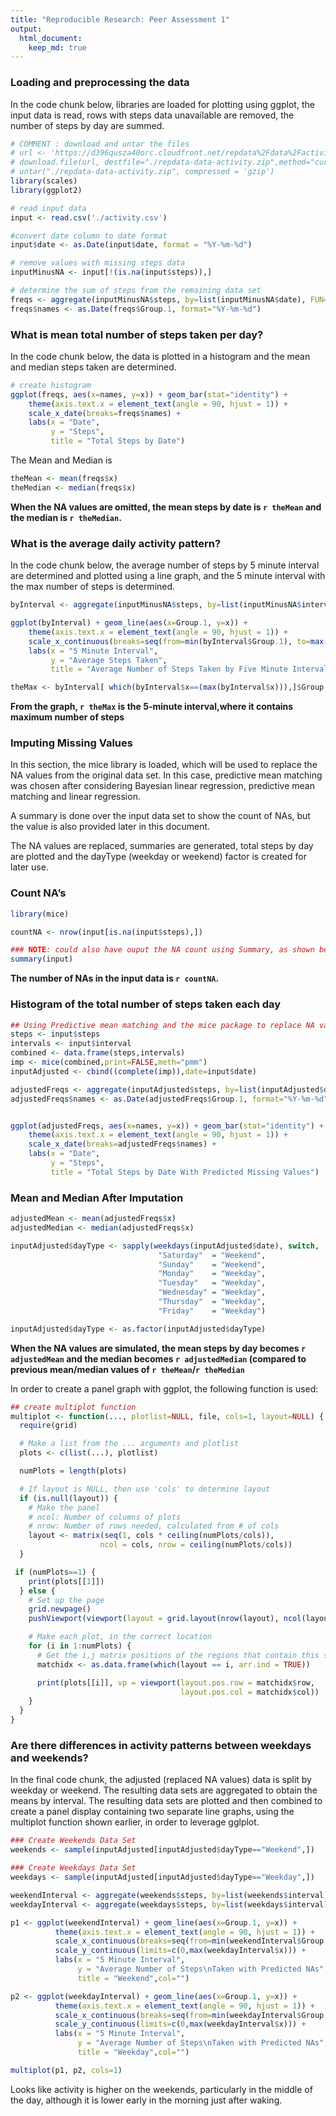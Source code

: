 ```yaml
---
title: "Reproducible Research: Peer Assessment 1"
output: 
  html_document:
    keep_md: true
---
```


### Loading and preprocessing the data

In the code chunk below, libraries are loaded for plotting using ggplot, the input data is read, rows with steps data unavailable are removed, the number of steps by day are summed.

```r
# COMMENT : download and untar the files 
# url <- 'https://d396qusza40orc.cloudfront.net/repdata%2Fdata%2Factivity.zip'
# download.file(url, destfile="./repdata-data-activity.zip",method="curl")
# untar("./repdata-data-activity.zip", compressed = 'gzip')
library(scales)
library(ggplot2)

# read input data 
input <- read.csv('./activity.csv')

#convert date column to date format
input$date <- as.Date(input$date, format = "%Y-%m-%d")

# remove values with missing steps data 
inputMinusNA <- input[!(is.na(input$steps)),]

# determine the sum of steps from the remaining data set
freqs <- aggregate(inputMinusNA$steps, by=list(inputMinusNA$date), FUN=sum)
freqs$names <- as.Date(freqs$Group.1, format="%Y-%m-%d")
```
### What is mean total number of steps taken per day?
In the code chunk below, the data is plotted in a histogram and the mean and median steps taken are determined.

```r
# create histogram
ggplot(freqs, aes(x=names, y=x)) + geom_bar(stat="identity") +
    theme(axis.text.x = element_text(angle = 90, hjust = 1)) +  
    scale_x_date(breaks=freqs$names) +
    labs(x = "Date",
         y = "Steps",
         title = "Total Steps by Date")

``` 

The Mean and Median is 

```r
theMean <- mean(freqs$x)
theMedian <- median(freqs$x)
```
**When the NA values are omitted, the mean steps by date is `r theMean` and the median is `r theMedian`.**

###  What is the average daily activity pattern?  

In the code chunk below, the average number of steps by 5 minute interval are determined and plotted using a line graph, and the 5 minute interval with the max number of steps is determined.
```r
byInterval <- aggregate(inputMinusNA$steps, by=list(inputMinusNA$interval), FUN=mean)

ggplot(byInterval) + geom_line(aes(x=Group.1, y=x)) +
    theme(axis.text.x = element_text(angle = 90, hjust = 1)) +  
    scale_x_continuous(breaks=seq(from=min(byInterval$Group.1), to=max(byInterval$Group.1), by=50)) + 
    labs(x = "5 Minute Interval",
         y = "Average Steps Taken",
         title = "Average Number of Steps Taken by Five Minute Interval",col="")  

```

```r
theMax <- byInterval[ which(byInterval$x==(max(byInterval$x))),]$Group.1
```

**From the graph, `r theMax` is the 5-minute interval,where it contains maximum number of steps**  

### Imputing Missing Values  

In this section, the mice library is loaded, which will be used to replace the NA values from the original data set. In this case, predictive mean matching was chosen after considering Bayesian linear regression, predictive mean matching and linear regression.

A summary is done over the input data set to show the count of NAs, but the value is also provided later in this document.

The NA values are replaced, summaries are generated, total steps by day are plotted and the dayType (weekday or weekend) factor is created for later use.  

### Count NA's  

```r
library(mice)

countNA <- nrow(input[is.na(input$steps),])

### NOTE: could also have ouput the NA count using Summary, as shown below
summary(input)
```
**The number of NAs in the input data is `r countNA`.**  

### Histogram of the total number of steps taken each day  

```r
## Using Predictive mean matching and the mice package to replace NA values in steps
steps <- input$steps
intervals <- input$interval
combined <- data.frame(steps,intervals)
imp <- mice(combined,print=FALSE,meth="pmm")
inputAdjusted <- cbind((complete(imp)),date=input$date)

adjustedFreqs <- aggregate(inputAdjusted$steps, by=list(inputAdjusted$date), FUN=sum)
adjustedFreqs$names <- as.Date(adjustedFreqs$Group.1, format="%Y-%m-%d")


ggplot(adjustedFreqs, aes(x=names, y=x)) + geom_bar(stat="identity") +
    theme(axis.text.x = element_text(angle = 90, hjust = 1)) +  
    scale_x_date(breaks=adjustedFreqs$names) +
    labs(x = "Date",
         y = "Steps",
         title = "Total Steps by Date With Predicted Missing Values")

```
  
### Mean and Median After Imputation  

```r
adjustedMean <- mean(adjustedFreqs$x)
adjustedMedian <- median(adjustedFreqs$x)

inputAdjusted$dayType <- sapply(weekdays(inputAdjusted$date), switch, 
                                 "Saturday"  = "Weekend", 
                                 "Sunday"    = "Weekend", 
                                 "Monday"    = "Weekday", 
                                 "Tuesday"   = "Weekday",
                                 "Wednesday" = "Weekday",
                                 "Thursday"  = "Weekday",
                                 "Friday"    = "Weekday")

inputAdjusted$dayType <- as.factor(inputAdjusted$dayType)
```

**When the NA values are simulated, the mean steps by day becomes `r adjustedMean`
and the median becomes `r adjustedMedian`
(compared to previous mean/median values of `r theMean`/`r theMedian`**

In order to create a panel graph with ggplot, the following function is used:  

```r
## create multiplot function
multiplot <- function(..., plotlist=NULL, file, cols=1, layout=NULL) {
  require(grid)

  # Make a list from the ... arguments and plotlist
  plots <- c(list(...), plotlist)

  numPlots = length(plots)

  # If layout is NULL, then use 'cols' to determine layout
  if (is.null(layout)) {
    # Make the panel
    # ncol: Number of columns of plots
    # nrow: Number of rows needed, calculated from # of cols
    layout <- matrix(seq(1, cols * ceiling(numPlots/cols)),
                    ncol = cols, nrow = ceiling(numPlots/cols))
  }

 if (numPlots==1) {
    print(plots[[1]])
  } else {
    # Set up the page
    grid.newpage()
    pushViewport(viewport(layout = grid.layout(nrow(layout), ncol(layout))))

    # Make each plot, in the correct location
    for (i in 1:numPlots) {
      # Get the i,j matrix positions of the regions that contain this subplot
      matchidx <- as.data.frame(which(layout == i, arr.ind = TRUE))

      print(plots[[i]], vp = viewport(layout.pos.row = matchidx$row,
                                      layout.pos.col = matchidx$col))
    }
  }
}
```

###  Are there differences in activity patterns between weekdays and weekends?  

In the final code chunk, the adjusted (replaced NA values) data is split by weekday or weekend. The resulting data sets are aggregated to obtain the means by interval. The resulting data sets are plotted and then combined to create a panel display containing two separate line graphs, using the multiplot function shown earlier, in order to leverage gglplot.

```r
### Create Weekends Data Set
weekends <- sample(inputAdjusted[inputAdjusted$dayType=="Weekend",])

### Create Weekdays Data Set
weekdays <- sample(inputAdjusted[inputAdjusted$dayType=="Weekday",])

weekendInterval <- aggregate(weekends$steps, by=list(weekends$interval), FUN=mean)
weekdayInterval <- aggregate(weekdays$steps, by=list(weekdays$interval), FUN=mean)

p1 <- ggplot(weekendInterval) + geom_line(aes(x=Group.1, y=x)) +
          theme(axis.text.x = element_text(angle = 90, hjust = 1)) +  
          scale_x_continuous(breaks=seq(from=min(weekendInterval$Group.1), to=max(weekendInterval$Group.1), by=50)) + 
          scale_y_continuous(limits=c(0,max(weekdayInterval$x))) +     
          labs(x = "5 Minute Interval",
               y = "Average Number of Steps\nTaken with Predicted NAs",
               title = "Weekend",col="")         

p2 <- ggplot(weekdayInterval) + geom_line(aes(x=Group.1, y=x)) +
          theme(axis.text.x = element_text(angle = 90, hjust = 1)) +  
          scale_x_continuous(breaks=seq(from=min(weekdayInterval$Group.1), to=max(weekdayInterval$Group.1), by=50)) + 
          scale_y_continuous(limits=c(0,max(weekdayInterval$x))) +     
          labs(x = "5 Minute Interval",
               y = "Average Number of Steps\nTaken with Predicted NAs",
               title = "Weekday",col="")         

multiplot(p1, p2, cols=1)
```

Looks like activity is higher on the weekends, particularly in the middle of the day, although it is lower early in the morning just after waking.

